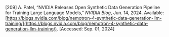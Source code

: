 \[209\]	A. Patel, “NVIDIA Releases Open Synthetic Data Generation Pipeline for Training Large Language Models,” *NVIDIA Blog*, Jun. 14, 2024\. Available: [https://blogs.nvidia.com/blog/nemotron-4-synthetic-data-generation-llm-training/](https://blogs.nvidia.com/blog/nemotron-4-synthetic-data-generation-llm-training/). \[Accessed: Sep. 01, 2024\]